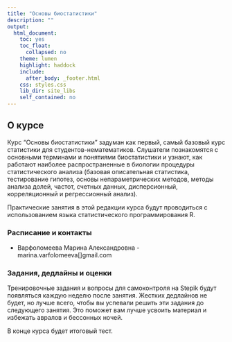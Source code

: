 ```yaml
---
title: "Основы биостатистики"
description: ""
output:
  html_document:
    toc: yes
    toc_float:
      collapsed: no
    theme: lumen
    highlight: haddock
    include:
      after_body: _footer.html
    css: styles.css
    lib_dir: site_libs
    self_contained: no
---
```

 
## О курсе

Курс "Основы биостатистики" задуман как первый, самый базовый курс статистики для студентов-нематематиков. Слушатели познакомятся с основными терминами и понятиями биостатистики и узнают, как работают наиболее распространенные в биологии процедуры статистического анализа (базовая описательная статистика, тестирование гипотез, основы непараметрических методов, методы анализа долей, частот, счетных данных, дисперсионный, корреляционный и регрессионный анализ).

Практические занятия в этой редакции курса будут проводиться с использованием языка статистического программирования R. 

### Расписание и контакты

- Варфоломеева Марина Александровна - marina.varfolomeeva[]gmail.com

### Задания, дедлайны и оценки

Тренировочные задания и вопросы для самоконтроля на Stepik будут появляться каждую неделю после занятия. Жестких дедлайнов не будет, но лучше всего, чтобы вы успевали решить эти задания до следующего занятия. Это поможет вам лучше усвоить материал и избежать авралов и бессонных ночей.

В конце курса будет итоговый тест.
